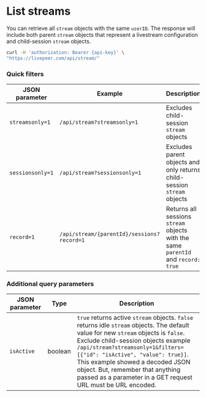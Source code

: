 
<DocsLayout>

# List streams

You can retrieve all `stream` objects with the same `userID`. The response will
include both parent `stream` objects that represent a livestream configuration
and child-session `stream` objects.

```bash
curl -H 'authorization: Bearer {api-key}' \
"https://livepeer.com/api/stream/"
```

### Quick filters

| JSON parameter   | Example                                    | Description                                                                       |
| ---------------- | ------------------------------------------ | --------------------------------------------------------------------------------- |
| `streamsonly=1`  | `/api/stream?streamsonly=1`                | Excludes child-session `stream` objects                                           |
| `sessionsonly=1` | `/api/stream?sessionsonly=1`               | Excludes parent objects and only returns child-session `stream` objects           |
| `record=1`       | `/api/stream/{parentId}/sessions?record=1` | Returns all sessions `stream` objects with the same `parentId` and `record: true` |

### Additional query parameters

| JSON parameter | Type    | Description                                                                                                                                                                                                                                                                                                                                                                                 |
| -------------- | ------- | ------------------------------------------------------------------------------------------------------------------------------------------------------------------------------------------------------------------------------------------------------------------------------------------------------------------------------------------------------------------------------------------- |
| `isActive`     | boolean | `true` returns active `stream` objects. `false` returns idle `stream` objects. The default value for new `stream` objects is `false`. Exclude child-session objects example `/api/stream?streamsonly=1&filters=[{"id": "isActive", "value": true}]`. This example showed a decoded JSON object. But, remember that anything passed as a parameter in a GET request URL must be URL encoded. |

</DocsLayout>
